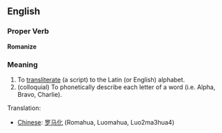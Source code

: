 ==English==

===Proper Verb===
'''Romanize'''

===Meaning===
#To [[transliterate]] (a script) to the Latin (or English) alphabet.
#(colloquial) To phonetically describe each letter of a word (i.e. Alpha, Bravo, Charlie).

Translation:

*[[Chinese]]: [[罗马化]] (Romahua, Luomahua, Luo2ma3hua4)